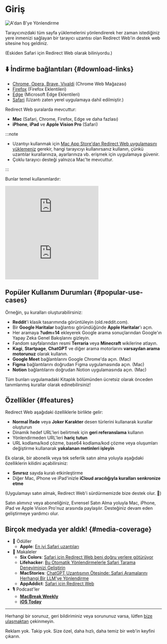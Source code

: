 
# Giriş

<div style={{display: "flex", flexDirection: "column", alignItems: "flex-start", marginBottom: "25px"}}>
  <img src={useBaseUrl("img/redirect-a-to-b.png")} style={{display: "block", minWidth: "360px", maxWidth: "500px", width: "100%", height: "auto", marginBottom: "25px"}} alt="A'dan B'ye Yönlendirme" />
  <ExtensionStoreLinks />
</div>

Tarayıcınızdaki tüm sayfa yüklemelerini yönlendirerek her zaman istediğiniz yere inmenizi sağlayan bir tarayıcı uzantısı olan Redirect Web'in destek web sitesine hoş geldiniz.

(Eskiden Safari için Redirect Web olarak biliniyordu.)

## ⬇️ İndirme bağlantıları {#download-links}

- [Chrome, Opera, Brave, Vivaldi](https://chromewebstore.google.com/detail/ffglckbhfbfmdkefdmjbhpnffkcmlhdh) (Chrome Web Mağazası)
- [Firefox](https://addons.mozilla.org/firefox/addon/redirect-web/) (Firefox Eklentileri)
- [Edge](https://microsoftedge.microsoft.com/addons/detail/hmfkakfdccgdpgemaicfgngnmflefpga) (Microsoft Edge Eklentileri)
- [Safari](https://apps.apple.com/app/id1571283503) (Uzantı zaten yerel uygulamaya dahil edilmiştir.)

Redirect Web şuralarda mevcuttur:

- **Mac** (Safari, Chrome, Firefox, Edge ve daha fazlası)
- **iPhone**, **iPad** ve **Apple Vision Pro** (Safari)

:::note

- Uzantıyı kullanmak için [Mac App Store'dan Redirect Web uygulamasını yüklemeniz](https://apps.apple.com/app/id1571283503) gerekir, hangi tarayıcıyı kullanırsanız kullanın, çünkü uzantılar kurallarınıza, ayarlarınıza vb. erişmek için uygulamaya güvenir.
- Çoklu tarayıcı desteği yalnızca Mac'te mevcuttur.

:::

Bunlar temel kullanımlardır:

<iframe style={{width:"100%", aspectRatio:"9/16", height:"auto", maxHeight:"60vh", maxWidth:"35vh"}} src="https://www.youtube.com/embed/NaQ5X-v-qJU" title="iOS Demo Videosu (YouTube)" frameborder="0" allow="accelerometer; autoplay; clipboard-write; encrypted-media; gyroscope; picture-in-picture; web-share" allowfullscreen></iframe>

<iframe style={{width:"100%", aspectRatio:"17/9", height:"auto", maxHeight:"100vh"}} src="https://www.youtube.com/embed/5eU89Gu73SQ" title="macOS Demo Videosu (YouTube)" frameborder="0" allow="accelerometer; autoplay; clipboard-write; encrypted-media; gyroscope; picture-in-picture; web-share" allowfullscreen></iframe>

## Popüler Kullanım Durumları {#popular-use-cases}

Örneğin, şu kuralları oluşturabilirsiniz:

- **Reddit**'i klasik tasarımında görüntüleyin (old.reddit.com).
- Bir **Google Haritalar** bağlantısı göründüğünde **Apple Haritalar**'ı açın.
- Her aramaya **?udm=14** ekleyerek Google arama sonuçlarından Google'ın Yapay Zeka Genel Bakışlarını gizleyin.
- Fandom sayfalarından resmi **Terraria** veya **Minecraft** wikilerine atlayın.
- **Kagi**, **Startpage**, **ChatGPT** ve diğer arama motorlarını **varsayılan arama motorunuz** olarak kullanın.
- **Google Meet** bağlantılarını Google Chrome'da açın. (Mac)
- **Figma** bağlantılarını doğrudan Figma uygulamasında açın. (Mac)
- **Notion** bağlantılarını doğrudan Notion uygulamasında açın. (Mac)

Tüm bunları uygulamadaki Kitaplık bölümünden ücretsiz olarak önceden tanımlanmış kurallar olarak edinebilirsiniz!

## Özellikler {#features}

Redirect Web aşağıdaki özelliklerle birlikte gelir:

- **Normal İfade** veya **Joker Karakter** desen türlerini kullanarak kurallar oluşturun
- Dinamik hedef URL'leri belirtmek için **geri referanslama** kullanın
- Yönlendirmeden URL'leri **hariç tutun**
- URL kodlama/kod çözme, base64 kodlama/kod çözme veya oluşumları değiştirme kullanarak **yakalanan metinleri işleyin**

Ek olarak, bir abonelik veya tek seferlik satın alma yoluyla aşağıdaki özelliklerin kilidini açabilirsiniz:

- **Sınırsız** sayıda kuralı etkinleştirme
- Diğer Mac, iPhone ve iPad'inizle **iCloud aracılığıyla kuralları senkronize etme**

(Uygulamayı satın almak, Redirect Web'i sürdürmemizde bize destek olur. 🙏)

Satın alımınız veya aboneliğiniz, Evrensel Satın Alma yoluyla Mac, iPhone, iPad ve Apple Vision Pro'nuz arasında paylaşılır. Desteğiniz devam eden geliştirmeye yardımcı olur.


## Birçok medyada yer aldık! {#media-coverage}

* 🏅 Ödüller
    * **Apple**: [En iyi Safari uzantıları](https://apps.apple.com/us/story/id1377753262)
* 📰 Makaleler
    * **Six Colors**: [Safari için Redirect Web beni doğru yerlere götürüyor](https://sixcolors.com/post/2022/11/redirect-web-for-safari-takes-me-to-the-right-places/)
    * **Lifehacker**: [Bu Otomatik Yönlendirmelerle Safari Tarama Deneyiminizi Geliştirin](https://lifehacker.com/improve-your-safari-browsing-experience-with-these-auto-1849812013)
    * **MacStories**: [ChatGPT Uzantısının Ötesinde: Safari Aramalarını Herhangi Bir LLM'ye Yönlendirme](https://www.macstories.net/tutorials/beyond-chatgpts-extension-how-to-redirect-safari-searches-to-any-llm/)
    * **AppAddict**: [Safari için Redirect Web](https://appaddict.app/post/redirect-web-for-safari)
* 🎙️ Podcast'ler
    * [**MacBreak Weekly**](https://youtu.be/I251K3L2s88?t=7427)
    * [**iOS Today**](https://youtu.be/cWkwH84b6M4?t=636)

---

Herhangi bir sorunuz, geri bildiriminiz veya sorununuz varsa, lütfen [bize ulaşmaktan](contact-us) çekinmeyin.

Reklam yok. Takip yok. Size özel, daha hızlı, daha temiz bir web'in keyfini çıkarın.
